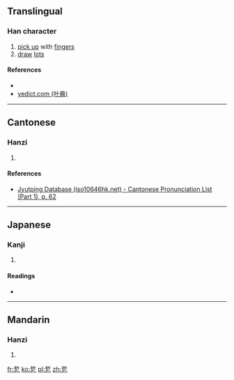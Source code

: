 ==Translingual==

===Han character===
{{Han char|rn=5|rad=乙|as=07|sn=8|four=52717|canj=QLN|ids=⿱折乙}}

# [[pick up]] with [[finger]]s
# [[draw]] [[lot]]s

====References====
* {{Han ref|kx=0084.180|dkj=00191|dj=0171.230|hdz=10054.010|uh=4E74|ud=20084}}
*[http://yedict.com/htm/4E/4E74.htm yedict.com (叶典)]

----

==Cantonese==

===Hanzi===
{{yue-hanzi|jyut=[[zyut6]]|y=zyut6}}

# {{defn|lang=yue|sort=乙07}}

====References====
* [http://www.iso10646hk.net/jp/document/download.jsp Jyutping Database (iso10646hk.net) - Cantonese Pronunciation List (Part 1), p. 62]

----

==Japanese==

===Kanji===
{{ja-kanji|grade=|rs=乙07}}

# {{defn|lang=ja|sort=乙07}}

====Readings====
* {{ja-readings|on=[[せつ]] (setsu), [[ぜち]] (zechi)|kun=[[ひねる]] (hineru)}}

----

==Mandarin==

===Hanzi===
{{cmn-hanzi|pin=[[xué]] ([[xue2]])|wg=hsüeh<sup>2</sup>}}

# {{defn|lang=cmn|sort=乙07}}

[[fr:乴]]
[[ko:乴]]
[[pl:乴]]
[[zh:乴]]